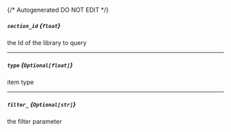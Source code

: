 {/* Autogenerated DO NOT EDIT  */}
##### `section_id` *{`float`}*
the Id of the library to query

---
##### `type` *{`Optional[float]`}*
item type

---
##### `filter_` *{`Optional[str]`}*
the filter parameter


